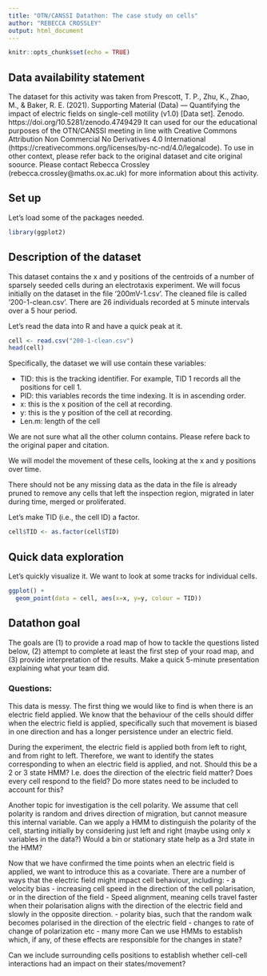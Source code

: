 ```yaml
---
title: "OTN/CANSSI Datathon: The case study on cells"
author: "REBECCA CROSSLEY"
output: html_document
---
```


```r
knitr::opts_chunk$set(echo = TRUE)
```

## Data availability statement

The dataset for this activity was taken from Prescott, T. P., Zhu, K., Zhao, M., & Baker, R. E. (2021). Supporting Material (Data) --- Quantifying the impact of electric fields on single-cell motility (v1.0) [Data set]. Zenodo. https://doi.org/10.5281/zenodo.4749429 It can used for our the educational purposes of the OTN/CANSSI meeting in line with Creative Commons Attribution Non Commercial No Derivatives 4.0 International (https://creativecommons.org/licenses/by-nc-nd/4.0/legalcode). To use in other context, please refer back to the original dataset and cite original soource. Please contact Rebecca Crossley (rebecca.crossley@maths.ox.ac.uk) for more information about this activity. 

## Set up

Let's load some of the packages needed.

```r
library(ggplot2)
```

## Description of the dataset

This dataset contains the x and y positions of the centroids of a number of sparsely seeded cells during an electrotaxis experiment. We will focus initially on the dataset in the file '200mV-1.csv'. 
The cleaned file is called '200-1-clean.csv'. There are 26 individuals recorded at 5 minute intervals over a 5 hour period. 

Let's read the data into R and have a quick peak at it.
```r
cell <- read.csv("200-1-clean.csv")
head(cell)
```

Specifically, the dataset we will use contain these variables:

- TID: this is the tracking identifier. For example, TID 1 records all the positions for cell 1. 
- PID: this variables records the time indexing. It is in ascending order. 
- x: this is the x position of the cell at recording.
- y: this is the y position of the cell at recording.
- Len.m: length of the cell

We are not sure what all the other column contains. Please refere back to the original paper and citation.

We will model the movement of these cells, looking at the x and y positions over time. 

There should not be any missing data as the data in the file is already pruned to remove any cells that left the inspection region, migrated in later during time, merged or proliferated. 

Let's make TID (i.e., the cell ID) a factor.

```r
cell$TID <- as.factor(cell$TID)
```

## Quick data exploration

Let's quickly visualize it.
We want to look at some tracks for individual cells.


```r
ggplot() +
  geom_point(data = cell, aes(x=x, y=y, colour = TID))
```


## Datathon goal

The goals are (1) to provide a road map of how to tackle the questions listed below, (2) attempt to complete at least the first step of your road map, and (3) provide interpretation of the results. Make a quick 5-minute presentation explaining what your team did.

### Questions:

This data is messy. 
The first thing we would like to find is when there is an electric field applied. We know that the behaviour of the cells should differ when the electric field is applied, specifically such that movement is biased in one direction and has a longer persistence under an electric field. 

During the experiment, the electric field is applied both from left to right, and from right to left. 
Therefore, we want to identify the states corresponding to when an electric field is applied, and not. 
Should this be a 2 or 3 state HMM? I.e. does the direction of the electric field matter? 
Does every cell respond to the field? Do more states need to be included to account for this?

Another topic for investigation is the cell polarity. We assume that cell polarity is random and drives direction of migration, but cannot measure this internal variable. 
Can we apply a HMM to distinguish the polarity of the cell, starting initially by considering just left and right (maybe using only x variables in the data?) Would a bin or stationary state help as a 3rd state in the HMM? 

Now that we have confirmed the time points when an electric field is applied, we want to introduce this as a covariate. 
There are a number of ways that the electric field might impact cell behaviour, including:
- a velocity bias
- increasing cell speed in the direction of the cell polarisation, or in the direction of the field
- Speed alignment, meaning cells travel faster when their polarisation aligns with the direction of the electric field and slowly in the opposite direction.
- polarity bias, such that the random walk becomes polarised in the direction of the electric field
- changes to rate of change of polarization etc
- many more
Can we use HMMs to establish which, if any, of these effects are responsible for the changes in state?

Can we include surrounding cells positions to establish whether cell-cell interactions had an impact on their states/movement? 
